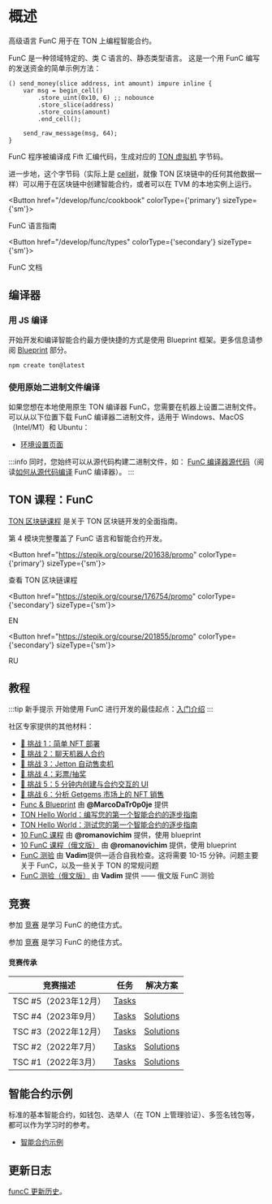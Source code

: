 
# 概述

高级语言 FunC 用于在 TON 上编程智能合约。

FunC 是一种领域特定的、类 C 语言的、静态类型语言。
这是一个用 FunC 编写的发送资金的简单示例方法：

```func
() send_money(slice address, int amount) impure inline {
    var msg = begin_cell()
        .store_uint(0x10, 6) ;; nobounce
        .store_slice(address)
        .store_coins(amount)
        .end_cell();

    send_raw_message(msg, 64);
}
```

FunC 程序被编译成 Fift 汇编代码，生成对应的 [TON 虚拟机](/learn/tvm-instructions/tvm-overview) 字节码。

进一步地，这个字节码（实际上是 [cell树](/learn/overviews/cells)，就像 TON 区块链中的任何其他数据一样）可以用于在区块链中创建智能合约，或者可以在 TVM 的本地实例上运行。

<Button href="/develop/func/cookbook" colorType={'primary'} sizeType={'sm'}>

FunC 语言指南

</Button>

<Button href="/develop/func/types" colorType={'secondary'} sizeType={'sm'}>

FunC 文档

</Button>

## 编译器

### 用 JS 编译

开始开发和编译智能合约最方便快捷的方式是使用 Blueprint 框架。更多信息请参阅 [Blueprint](/develop/smart-contracts/sdk/javascript) 部分。

```bash
npm create ton@latest
```

### 使用原始二进制文件编译

如果您想在本地使用原生 TON 编译器 FunC，您需要在机器上设置二进制文件。可以从以下位置下载 FunC 编译器二进制文件，适用于 Windows、MacOS（Intel/M1）和 Ubuntu：

- [环境设置页面](/develop/smart-contracts/environment/installation)

:::info
同时，您始终可以从源代码构建二进制文件，如：
[FunC 编译器源代码](https://github.com/ton-blockchain/ton/tree/master/crypto/func)（阅读[如何从源代码编译](/develop/howto/compile#func) FunC 编译器）。
:::

## TON 课程：FunC

[TON 区块链课程](https://stepik.org/course/201638/) 是关于 TON 区块链开发的全面指南。

第 4 模块完整覆盖了 FunC 语言和智能合约开发。

<Button href="https://stepik.org/course/201638/promo"
        colorType={'primary'} sizeType={'sm'}>

查看 TON 区块链课程

</Button>

<Button href="https://stepik.org/course/176754/promo"
        colorType={'secondary'} sizeType={'sm'}>

EN

</Button>

<Button href="https://stepik.org/course/201855/promo"
        colorType={'secondary'} sizeType={'sm'}>

RU

</Button>

## 教程

:::tip 新手提示
开始使用 FunC 进行开发的最佳起点：[入门介绍](/develop/smart-contracts/)
:::

社区专家提供的其他材料：
  - [🚩 挑战 1：简单 NFT 部署](https://github.com/romanovichim/TONQuest1)
  - [🚩 挑战 2：聊天机器人合约](https://github.com/romanovichim/TONQuest2)
  - [🚩 挑战 3：Jetton 自动售卖机](https://github.com/romanovichim/TONQuest3)
  - [🚩 挑战 4：彩票/抽奖](https://github.com/romanovichim/TONQuest4)
  - [🚩 挑战 5：5 分钟内创建与合约交互的 UI](https://github.com/romanovichim/TONQuest5)
  - [🚩 挑战 6：分析 Getgems 市场上的 NFT 销售](https://github.com/romanovichim/TONQuest6)
- [Func & Blueprint](https://www.youtube.com/watch?v=7omBDfSqGfA&list=PLtUBO1QNEKwtO_zSyLj-axPzc9O9rkmYa) 由 **@MarcoDaTr0p0je** 提供
- [TON Hello World：编写您的第一个智能合约的逐步指南](https://helloworld.tonstudio.io/tutorials/02-contract/)
- [TON Hello World：测试您的第一个智能合约的逐步指南](https://helloworld.tonstudio.io/tutorials/04-testing/)
- [10 FunC 课程](https://github.com/romanovichim/TonFunClessons_Eng) 由 **@romanovichim** 提供，使用 blueprint
- [10 FunC 课程（俄文版）](https://github.com/romanovichim/TonFunClessons_ru) 由 **@romanovichim** 提供，使用 blueprint
- [FunC 测验](https://t.me/toncontests/60) 由 **Vadim**提供—适合自我检查。这将需要 10-15 分钟。问题主要关于 FunС，以及一些关于 TON 的常规问题
- [FunC 测验（俄文版）](https://t.me/toncontests/58?comment=14888) 由 **Vadim** 提供 —— 俄文版 FunC 测验

## 竞赛

参加 [竞赛](https://t.me/toncontests) 是学习 FunC 的绝佳方式。

参加 [竞赛](https://t.me/toncontests) 是学习 FunC 的绝佳方式。

#### 竞赛传承

| 竞赛描述             | 任务                                                       | 解决方案                                                                                            |
| ---------------- | -------------------------------------------------------- | ----------------------------------------------------------------------------------------------- |
| TSC #5（2023年12月） | [Tasks](https://github.com/ton-community/tsc5)           |                                                                                                 |
| TSC #4（2023年9月）  | [Tasks](https://github.com/ton-community/tsc4)           | [Solutions](/v3/documentation/smart-contracts/contracts-specs/examples#ton-smart-challenge-4)   |
| TSC #3（2022年12月） | [Tasks](https://github.com/ton-blockchain/func-contest3) | [Solutions](https://github.com/nns2009/TON-FunC-contest-3)                                      |
| TSC #2（2022年7月）  | [Tasks](https://github.com/ton-blockchain/func-contest2) | [Solutions](https://github.com/ton-blockchain/func-contest2-solutions)                          |
| TSC #1（2022年3月）  | [Tasks](https://github.com/ton-blockchain/func-contest1) | [Solutions](https://github.com/ton-blockchain/func-contest1-solutions)                          |

## 智能合约示例

标准的基本智能合约，如钱包、选举人（在 TON 上管理验证）、多签名钱包等，都可以作为学习时的参考。

- [智能合约示例](/v3/documentation/smart-contracts/contracts-specs/examples)

## 更新日志

[funcC 更新历史](/v3/documentation/smart-contracts/func/changelog)。

